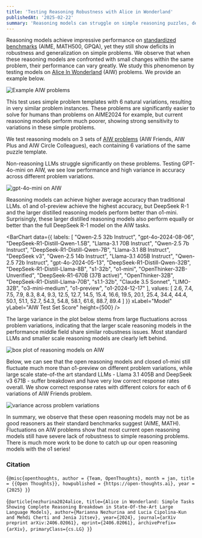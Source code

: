 ```yaml
---
title: 'Testing Reasoning Robustness with Alice in Wonderland'
publishedAt: '2025-02-22'
summary: 'Reasoning models can struggle on simple reasoning puzzles, demostrating a lack of robustness and generalization.'
---
```


Reasoning models achieve impressive performance on [standardized benchmarks](./measure) (AIME, MATH500, GPQA), yet they still show deficits in robustness and generalization on simple problems. We observe that when these reasoning models are confronted with small changes within the same problem, their performance can vary greatly. We study this phenomenon by testing models on [Alice In Wonderland](https://arxiv.org/abs/2406.02061) (AIW) problems. We provide an example below.

<div className="flex justify-center my-8">
  <Image
    src="/aiw/aiw_1.png"
    alt="Example AIW problems"
    width={600}
    height={400}
    className="rounded-lg"
  />
</div>

This test uses simple problem templates with 6 natural variations, resulting in very similar problem instances. These problems are significantly easier to solve for humans than problems on AIME2024 for example, but current reasoning models perform much poorer, showing strong sensitivity to variations in these simple problems. 


We test reasoning models on 3 sets of [AIW problems](https://github.com/LAION-AI/AIW/blob/main/prompts/prompts.json) (AIW Friends, AIW Plus and AIW Circle Colleagues), each containing 6 variations of the same puzzle template. 


Non-reasoning LLMs struggle significantly on these problems. Testing GPT-4o-mini on AIW, we see low performance and high variance in accuracy across different problem variations.

<div className="flex justify-center my-8">
  <Image
    src="/aiw/aiw_2.png"
    alt="gpt-4o-mini on AIW"
    width={600}
    height={400}
    className="rounded-lg"
  />
</div>

Reasoning models can achieve higher average accuracy than traditional LLMs. o1 and o1-preview achieve the highest accuracy, but DeepSeek R-1 and the larger distilled reasoning models perform better than o1-mini. Surprisingly, these larger distilled reasoning models also perform equally or better than the full DeepSeek R-1 model on the AIW tasks. 

<BarChart
  data={{
    labels: [
      "Qwen-2.5 32b Instruct",
      "gpt-4o-2024-08-06",
      "DeepSeek-R1-Distill-Qwen-1.5B",
      "Llama-3.1 70B Instruct",
      "Qwen-2.5 7b Instruct",
      "DeepSeek-R1-Distill-Qwen-7B",
      "Llama-3.1 8B Instruct", 
      "DeepSeek v3",
      "Qwen-2.5 14b Instruct",
      "Llama-3.1 405B Instruct",
      "Qwen-2.5 72b Instruct",
      "gpt-4o-2024-05-13",
      "DeepSeek-R1-Distill-Qwen-32B",
      "DeepSeek-R1-Distill-Llama-8B",
      "s1-32b",
      "o1-mini",
      "OpenThinker-32B-Unverified",
      "DeepSeek-R1-670B (37B active)",
      "OpenThinker-32B",
      "DeepSeek-R1-Distill-Llama-70B",
      "s1.1-32b",
      "Claude 3.5 Sonnet",
      "LIMO-32B",
      "o3-mini-medium",
      "o1-preview",
      "o1-2024-12-17"
    ],
    values: [
      2.6, 7.4, 7.5, 7.9, 8.3, 8.4, 9.3, 12.5, 12.7, 14.5, 15.4, 16.6, 19.5, 20.1, 
      25.4, 34.4, 44.4, 50.1, 51.1, 52.7, 54.3, 54.8, 58.1, 61.6, 88.7, 89.4
    ]
  }}
  xLabel="Model"
  yLabel="AIW Test Set Score"
  height={500}
/>

The large variance in the plot below stems from large fluctuations across problem variations, indicating that the larger scale reasoning models in the performance middle field share similar robustness issues. Most standard LLMs and smaller scale reasoning models are clearly left behind.

<div className="flex justify-center my-8">
  <Image
    src="/aiw/aiw_3.png"
    alt="box plot of reasoning models on AIW"
    width={1000}
    height={400}
    className="rounded-lg"
  />
</div>


Below, we can see that the open reasoning models and closed o1-mini still fluctuate much more than o1-preview on different problem variations, while large scale state-of-the art standard LLMs - Llama 3.1 405B and DeepSeek v3 671B - suffer breakdown and have very low correct response rates overall. We show correct response rates with different colors for each of 6 variations of AIW Friends problem.

<div className="flex justify-center my-8">
  <Image
    src="/aiw/aiw_4.png"
    alt="variance across problem variations"
    width={900}
    height={400}
    className="rounded-lg"
  />
</div>

In summary, we observe that these open reasoning models may not be as good reasoners as their standard benchmarks suggest (AIME, MATH). Fluctuations on AIW problems show that most current open reasoning models still have severe lack of robustness to simple reasoning problems. There is much more work to be done to catch up our open reasoning models with the o1 series!


### Citation
<Citation>{`@misc{openthoughts,
  author = {Team, OpenThoughts},
  month = jan,
  title = {{Open Thoughts}},
  howpublished = {https://open-thoughts.ai},
  year = {2025}
}`}</Citation>

<Citation>{`@article{nezhurina2024alice,
  title={Alice in Wonderland: Simple Tasks Showing Complete Reasoning Breakdown in State-Of-the-Art Large Language Models},
  author={Marianna Nezhurina and Lucia Cipolina-Kun and Mehdi Cherti and Jenia Jitsev},
  year={2024},
  journal={arXiv preprint arXiv:2406.02061},
  eprint={2406.02061},
  archivePrefix={arXiv},
  primaryClass={cs.LG}
}`}</Citation>
